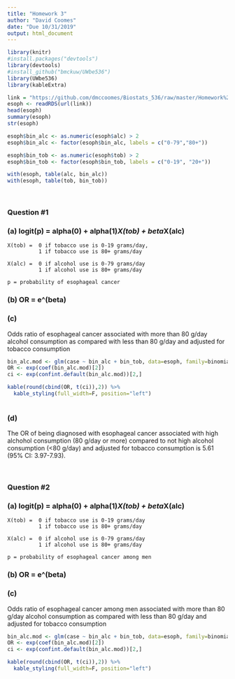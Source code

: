 ```yaml
---
title: "Homework 3"
author: "David Coomes"
date: "Due 10/31/2019"
output: html_document
---
```


```r

library(knitr)
#install.packages("devtools")
library(devtools)
#install_github("bmckuw/UWbe536") 
library(UWbe536) 
library(kableExtra)

```


```r

link = "https://github.com/dmccoomes/Biostats_536/raw/master/Homework%203/esoph%20(2).rds"
esoph <- readRDS(url(link))
head(esoph)
summary(esoph)
str(esoph)

```


```r

esoph$bin_alc <- as.numeric(esoph$alc) > 2
esoph$bin_alc <- factor(esoph$bin_alc, labels = c("0-79","80+"))

esoph$bin_tob <- as.numeric(esoph$tob) > 2
esoph$bin_tob <- factor(esoph$bin_tob, labels = c("0-19", "20+"))

with(esoph, table(alc, bin_alc))
with(esoph, table(tob, bin_tob))

```

<br>

### **Question #1** 
### (a) logit(p) = alpha(0) + alpha(1)*X(tob) + beta*X(alc)

    X(tob) =  0 if tobacco use is 0-19 grams/day,
              1 if tobacco use is 80+ grams/day
              
    X(alc) =  0 if alcohol use is 0-79 grams/day
              1 if alcohol use is 80+ grams/day
              
    p = probability of esophageal cancer
    
    
### (b) OR = e^(beta)


### (c) 

Odds ratio of esophageal cancer associated with more than 80 g/day alcohol consumption as compared with less than 80 g/day and adjusted for tobacco consumption

```r

bin_alc.mod <- glm(case ~ bin_alc + bin_tob, data=esoph, family=binomial)
OR <- exp(coef(bin_alc.mod)[2])
ci <- exp(confint.default(bin_alc.mod))[2,]

kable(round(cbind(OR, t(ci)),2)) %>%
  kable_styling(full_width=F, position="left")
      

```

### (d) 

The OR of being diagnosed with esophageal cancer associated with high alchohol consumption (80 g/day or more) compared to not high alcohol consumption (<80 g/day) and adjusted for tobacco consumption is 5.61 (95% CI: 3.97-7.93).


<br>


### **Question #2**
### (a) logit(p) = alpha(0) + alpha(1)*X(tob) + beta*X(alc)

    X(tob) =  0 if tobacco use is 0-19 grams/day
              1 if tobacco use is 80+ grams/day
              
    X(alc) =  0 if alcohol use is 0-79 grams/day
              1 if alcohol use is 80+ grams/day
              
    p = probability of esophageal cancer among men
    
    
### (b) OR = e^(beta)


### (c) 

Odds ratio of esophageal cancer among men associated with more than 80 g/day alcohol consumption as compared with less than 80 g/day and adjusted for tobacco consumption

```r

bin_alc.mod <- glm(case ~ bin_alc + bin_tob, data=esoph, family=binomial)
OR <- exp(coef(bin_alc.mod)[2])
ci <- exp(confint.default(bin_alc.mod))[2,]

kable(round(cbind(OR, t(ci)),2)) %>%
  kable_styling(full_width=F, position="left")
      

```





